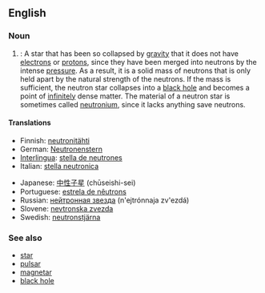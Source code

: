 ==English==
{{wikipedia}}

===Noun===
{{en-noun|sg=[[neutron]] [[star]]}}

# {{star}}: A star that has been so collapsed by [[gravity]] that it does not have [[electron]]s or [[proton|protons]], since they have been merged into neutrons by the intense [[pressure]].  As a result, it is a solid mass of neutrons that is only held apart by the natural strength of the neutrons.  If the mass is sufficient, the neutron star collapses into a [[black hole]] and becomes a point of [[infinitely]] dense matter.  The material of a neutron star is sometimes called [[neutronium]], since it lacks anything save neutrons.

====Translations====
{{trans-top|star composed of neutrons}}
*Finnish: [[neutronitähti]]
*German: [[Neutronenstern]] {{m}}
*[[Interlingua]]: [[stella de neutrones]]
*Italian: [[stella neutronica]] {{f}}
{{trans-mid}}
*Japanese: [[中性子星]] (chūseishi-sei)
*Portuguese: [[estrela de nêutrons]]
*Russian: [[нейтронная звезда]] (n'ejtrónnaja zv'ezdá) {{f}}
*Slovene: [[nevtronska zvezda]] {{f}}
*Swedish: [[neutronstjärna]]
{{trans-bottom}}

===See also===
*[[star]]
*[[pulsar]]
*[[magnetar]]
*[[black hole]]